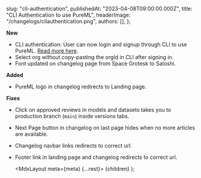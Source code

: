 
  slug: "cli-authentication",
  publishedAt: "2023-04-08T09:00:00.000Z",
  title: "CLI Authentication to use PureML",
  headerImage: "/changelogs/cliauthentication.png",
  authors: [],
};

**New**

- CLI authentication: User can now login and signup through CLI to use PureML. [Read more here](https://pureml.mintlify.app/installation#1-cli).
- Select org without copy-pasting the orgId in CLI after signing in.
- Font updated on changelog page from Space Grotesk to Satoshi.

**Added**

- PureML logo in changelog redirects to Landing page.

**Fixes**

- Click on approved reviews in models and datasets takes you to production branch (`main`) inside versions tabs.
- Next Page button in changelog on last page hides when no more articles are available.
- Changelog navbar links redirects to correct url.
- Footer link in landing page and changelog redirects to correct url.

  <MdxLayout meta={meta} {...rest}>
    {children}
  </MdxLayout>
);
